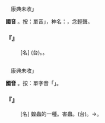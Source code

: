 
=={{ruby|吒|·ㄓㄚ}}==

　康典未收{{ruby|「|·ㄓㄚ}}」

'''國音''' {{ruby|·|ㄓㄚ}}。按：單音{{ruby|「|ㄓㄚ}}」，神名：{{ruby|哪|ㄌㄜ}}{{ruby|吒|·ㄓㄚ}}，念輕聲。

    

==='''『{{ruby|哪|ㄋㄜˊ}}{{ruby|吒|·ㄓㄚ}}』'''===
: [名] (台){{ruby|神|ㄒㄧㄣˊ}}{{ruby|丌|ㆤ}}{{ruby|名|ㄇㄧㄚˊ}}。{{ruby|哪|ㄌㄜˊ}}{{ruby|吒|ㄑㄧㄚ}}{{ruby|太|ㄊㄞ˪}}{{ruby|子|ㄗㄨˋ}}。
    

=={{ruby|蚱|·ㄓㄚ}}==

　康典未收{{ruby|「|·ㄓㄚ}}」

'''國音''' {{ruby|·|ㄓㄚ}}。按：單字音「{{ruby|蚱|ㄓㄚˋ}}」。

    

==='''『{{ruby|螞|ㄇㄚˋ}}{{ruby|蚱|·ㄓㄚ}}』'''===
: [名] 蝗蟲的一種。害蟲。(台){{ruby|草|ㄘㄠˋ}}{{ruby|蜢|ㆠㄧㄥˋ}}{{ruby|公|ㄍㄤ}}。→{{ruby|草|ㄘㄠˋ}}{{ruby|蜢|ㄇㆤˋ/ㄇㆤㆷ}}{{ruby|公|ㄍㄤ}}。
    
